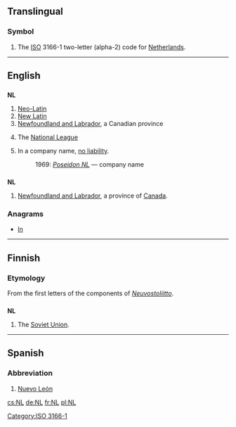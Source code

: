 {{also|.nl|nl|nl.|␤}}
==Translingual==
===Symbol===
{{infl|mul|symbol}}
# The [[ISO]] 3166-1 two-letter (alpha-2) code for [[Netherlands]].

[[Category:ISO 3166-1]]
----

==English==

==={{initialism}}===
'''NL'''

# [[Neo-Latin]]
# [[New Latin]]
# [[Newfoundland and Labrador]], a Canadian province
# {{US}}{{Canada}}{{baseball}} The [[National League]]
# {{Australia|business|legal}} In a company name, [[no liability]].
#: 1969: ''[[w:Poseidon NL|Poseidon NL]]'' &mdash; company name

==={{abbreviation}}===
'''NL'''

# [[Newfoundland and Labrador]], a province of [[Canada]].

===Anagrams===
* [[ln#English|ln]]

----

==Finnish==

===Etymology===
From the first letters of the components of ''[[Neuvostoliitto]]''.

==={{initialism|fi}}===
'''NL'''

# The [[Soviet Union]].

----

==Spanish==

===Abbreviation===
{{infl|es|abbreviation}}

# [[Nuevo León]] {{gloss|Mexican state}}

[[cs:NL]]
[[de:NL]]
[[fr:NL]]
[[pl:NL]]